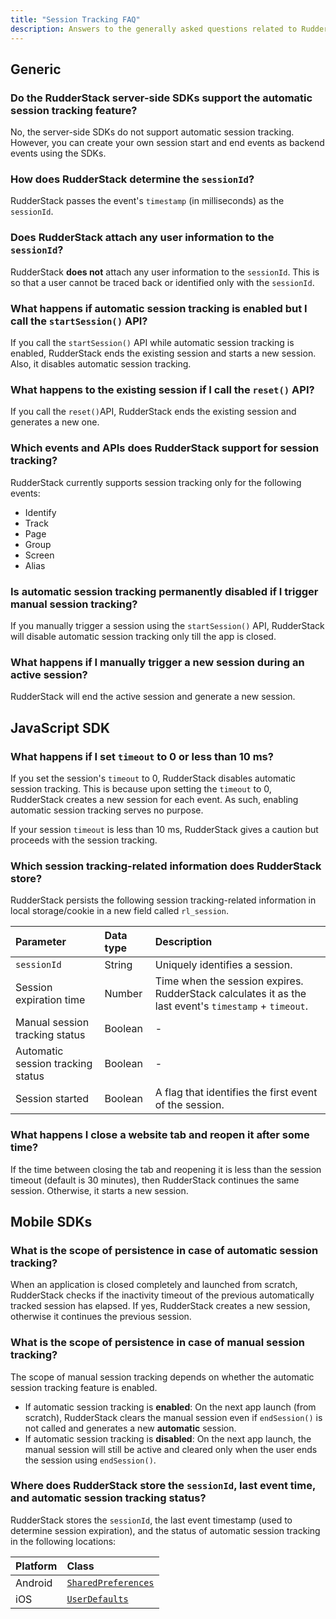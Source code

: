 ```yaml
---
title: "Session Tracking FAQ"
description: Answers to the generally asked questions related to RudderStack's session tracking feature.
---
```


## Generic

### Do the RudderStack server-side SDKs support the automatic session tracking feature?

No, the server-side SDKs do not support automatic session tracking. However, you can create your own session start and end events as backend events using the SDKs.

### How does RudderStack determine the `sessionId`?

RudderStack passes the event's `timestamp` (in milliseconds) as the `sessionId`. 

### Does RudderStack attach any user information to the `sessionId`?

RudderStack **does not** attach any user information to the `sessionId`. This is so that a user cannot be traced back or identified only with the `sessionId`.

### What happens if automatic session tracking is enabled but I call the `startSession()` API?

If you call the `startSession()` API while automatic session tracking is enabled, RudderStack ends the existing session and starts a new session. Also, it disables automatic session tracking.

### What happens to the existing session if I call the `reset()` API?

If you call the <Link to="/event-spec/standard-events/">`reset()`API</Link>, RudderStack ends the existing session and generates a new one.

### Which events and APIs does RudderStack support for session tracking?

RudderStack currently supports session tracking only for the following events:

- <Link to="/event-spec/standard-events/identify/">Identify</Link>
- <Link to="/event-spec/standard-events/track/">Track</Link>
- <Link to="/event-spec/standard-events/page/">Page</Link>
- <Link to="/event-spec/standard-events/group/">Group</Link>
- <Link to="/event-spec/standard-events/screen/">Screen</Link>
- <Link to="/event-spec/standard-events/alias/">Alias</Link>

### Is automatic session tracking permanently disabled if I trigger manual session tracking?

If you manually trigger a session using the `startSession()` API, RudderStack will disable automatic session tracking only till the app is closed.

### What happens if I manually trigger a new session during an active session?

RudderStack will end the active session and generate a new session.

## JavaScript SDK

### What happens if I set `timeout` to 0 or less than 10 ms?

If you set the session's `timeout` to 0, RudderStack disables automatic session tracking. This is because upon setting the `timeout` to 0, RudderStack creates a new session for each event. As such, enabling automatic session tracking serves no purpose.

If your session `timeout` is less than 10 ms, RudderStack gives a caution but proceeds with the session tracking.

### Which session tracking-related information does RudderStack store?

RudderStack persists the following session tracking-related information in local storage/cookie in a new field called `rl_session`.

| Parameter | Data type | Description |
| :---- | :---- | :-----|
| `sessionId` | String | Uniquely identifies a session. |
| Session expiration time | Number | Time when the session expires. RudderStack calculates it as the last event's `timestamp` + `timeout`. |
| Manual session tracking status | Boolean | - |
| Automatic session tracking status | Boolean | - |
| Session started | Boolean | A flag that identifies the first event of the session. |

### What happens I close a website tab and reopen it after some time?

If the time between closing the tab and reopening it is less than the session timeout (default is 30 minutes), then RudderStack continues the same session. Otherwise, it starts a new session.

## Mobile SDKs

### What is the scope of persistence in case of automatic session tracking? 

When an application is closed completely and launched from scratch, RudderStack checks if the inactivity timeout of the previous automatically tracked session has elapsed. If yes, RudderStack creates a new session, otherwise it continues the previous session.

### What is the scope of persistence in case of manual session tracking?

The scope of manual session tracking depends on whether the automatic session tracking feature is enabled.

- If automatic session tracking is **enabled**: On the next app launch (from scratch), RudderStack clears the manual session even if <Link to="/sources/event-streams/sdks/session-tracking/manual-session-tracking/">`endSession()`</Link> is not called and generates a new **automatic** session.
- If automatic session tracking is **disabled**: On the next app launch, the manual session will still be active and cleared only when the user ends the session using `endSession()`.

### Where does RudderStack store the `sessionId`, last event time, and automatic session tracking status?

RudderStack stores the `sessionId`, the last event timestamp (used to determine <Link to="/sources/event-streams/sdks/session-tracking/#session-expiration-in-mobile-sdks">session expiration</Link>), and the status of automatic session tracking in the following locations:

| Platform | Class |
| :---------| :--------|
| Android | [`SharedPreferences`](https://developer.android.com/reference/android/content/SharedPreferences) |
| iOS | [`UserDefaults`](https://developer.apple.com/documentation/foundation/userdefaults) |